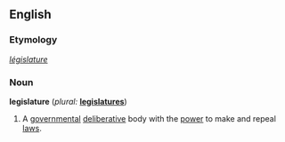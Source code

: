 ==English==

===Etymology===
{{F.}} ''[[législature]]''

===Noun===
'''legislature'''  (''plural:'' '''[[legislatures]]''')
# A [[governmental]] [[deliberative]] body with the [[power]] to make and repeal [[laws]].